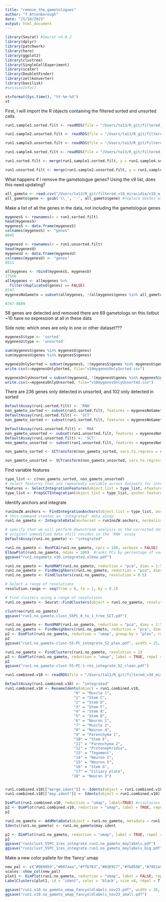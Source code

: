```yaml
---
title: "remove_the_gametologues"
author: "T Attenborough"
date: "21/10/2023"
output: html_document
---
```


```r
library(Seurat) #Seurat v4.0.2
library(dplyr)
library(patchwork)
library(here)
library(ggplot2)
library(clustree)
library(SingleCellExperiment)
library(scater)
library(DoubletFinder)
library(zellkonverter)
library(basilisk)
#sessionInfo()
```

```r
st=format(Sys.time(), "%Y-%m-%d") 
st
```

First, I will import the R objects containing the filtered sorted and unsorted cells
```r
run1.sample1.sorted.filt <- readRDS(file = "/Users/ta13/R_git/filtered_v10_miracidia/run1.v10.sample1.sorted.filt.rds")

run1.sample2.unsorted.filt <- readRDS(file = "/Users/ta13/R_git/filtered_v10_miracidia/run1.v10.sample2.unsorted.filt_52.rds")

run1.sample3.unsorted.filt <- readRDS(file = "/Users/ta13/R_git/filtered_v10_miracidia/run1.v10.sample3.unsorted.filt_52.rds")

run1.sample4.sorted.filt <- readRDS(file = "/Users/ta13/R_git/filtered_v10_miracidia/run1.v10.sample4.sorted.filt.rds")
```

```r
run1.sorted.filt <- merge(run1.sample1.sorted.filt, y = run1.sample4.sorted.filt, add.cell.ids = c("sample1", "sample4"), project = "mira_sorted")

run1.unsorted.filt <- merge(run1.sample2.unsorted.filt, y = run1.sample3.unsorted.filt, add.cell.ids = c("sample2", "sample3"), project = "mira_unsorted")
```

What happens if I remove the gametologue genes? Using the v9 list, does this need updating?
```r
all_gameto <- read.csv("/Users/ta13/R_git/filtered_v10_miracidia/v10_w_and_z_gametologues.csv", header = TRUE)
all_gameto$gene <- gsub('\\_', '-', all_gameto$gene) #replace dashes with underscores
```

Make a list of all the genes in the data, not including the gametologue genes
```r
mygenesS <- rownames(x = run1.sorted.filt)
head(mygenesS)
mygenesS <- data.frame(mygenesS)
colnames(mygenesS) <- "genes"
8645

mygenesU <- rownames(x = run1.unsorted.filt)
head(mygenesU)
mygenesU <- data.frame(mygenesU)
colnames(mygenesU) <- "genes"
8511

allmygenes <- rbind(mygenesS, mygenesU)
17156
allmygenes <- allmygenes %>%
  filter(duplicated(genes) == FALSE)
8747
mygenesNoGameto = subset(allmygenes, !(allmygenes$genes %in% all_gameto$gene))

8747-8689
```

58 genes are detected and removed
 there are 69 gametologs on this listbut ~10 have no expression at all in these data

Side note: which ones are only in one or other dataset???
```r
mygenesS$type <- 'sorted'
mygenesU$type <- 'unsorted'

sum(mygenesS$genes %in% mygenesU$genes)
sum(mygenesU$genes %in% mygenesS$genes)

mygenesOnlySorted = subset(mygenesS, !(mygenesS$genes %in% mygenesU$gene))
write.csv(x=mygenesOnlySorted, file="v10mygenesOnlySorted.csv")

mygenesOnlyUnsorted = subset(mygenesU, !(mygenesU$genes %in% mygenesS$gene))
write.csv(x=mygenesOnlyUnsorted, file="v10mygenesOnlyUnsorted.csv")
```

There are 236 genes only detected in unsorted, and 102 only detected in sorted


```r
DefaultAssay(run1.sorted.filt) <- 'RNA'
non_gameto_sorted <- subset(run1.sorted.filt, features = mygenesNoGameto$genes)
DefaultAssay(run1.sorted.filt) <- 'SCT'
non_gameto_sorted <- subset(run1.sorted.filt, features = mygenesNoGameto$genes)
```

```r
DefaultAssay(run1.unsorted.filt) <- 'RNA'
non_gameto_unsorted <- subset(run1.unsorted.filt, features = mygenesNoGameto$genes)
DefaultAssay(run1.unsorted.filt) <- 'SCT'
non_gameto_unsorted <- subset(run1.unsorted.filt, features = mygenesNoGameto$genes)
```

```r
non_gameto_sorted <- SCTransform(non_gameto_sorted, vars.to.regress = c("percent.mt", "plex"), verbose = FALSE, return.only.var.genes = FALSE)

non_gameto_unsorted <- SCTransform(non_gameto_unsorted, vars.to.regress = c("percent.mt", "plex"), verbose = FALSE, return.only.var.genes = FALSE)
```

Find variable features
```r
type_list <- c(non_gameto_sorted, non_gameto_unsorted)
# select features that are repeatedly variable across datasets for integration
features <- SelectIntegrationFeatures(object.list = type_list, nfeatures = 3000)
type_list <- PrepSCTIntegration(object.list = type_list, anchor.features = features)
```


Identify anchors and integrate
```r
run1noZW.anchors <- FindIntegrationAnchors(object.list = type_list, anchor.features = features, normalization.method = "SCT")
# this command creates an 'integrated' data assay
run1.no_gameto <- IntegrateData(anchorset = run1noZW.anchors, normalization.method = "SCT")
```


```r
# specify that we will perform downstream analysis on the corrected data note that the
# original unmodified data still resides in the 'RNA' assay
DefaultAssay(run1.no_gameto) <- "integrated"

run1.no_gameto <- RunPCA(run1.no_gameto, npcs = 100, verbose = FALSE)
ElbowPlot(run1.no_gameto, ndims = 100)  #ranks PCs by percentage of variation. A clear dropoff is sometimes seen, though not really here.
ggsave("run1.nogameto.v10.integrated.elbow.pdf")

run1.no_gameto <- RunUMAP(run1.no_gameto, reduction = "pca", dims = 1:55)
run1.no_gameto <- FindNeighbors(run1.no_gameto, reduction = "pca", dims = 1:55)
run1.no_gameto <- FindClusters(run1.no_gameto, resolution = 0.5)

# Select a range of resolutions
resolution.range <- seq(from = 0, to = 1, by = 0.1)

# Find clusters using a range of resolutions
run1.no_gameto <- Seurat::FindClusters(object = run1.no_gameto, resolution = resolution.range)

clustree(run1.no_gameto)
ggsave("run1.no_gameto.clust_55PC_0_to_1_tree_SCT.pdf")
```

```r
run1.no_gameto <- RunUMAP(run1.no_gameto, reduction = "pca", dims = 1:55)
run1.no_gameto <- FindNeighbors(run1.no_gameto, reduction = "pca", dims = 1:55)
p2 <- DimPlot(run1.no_gameto, reduction = "umap", group.by = "plex", repel = TRUE, shuffle = TRUE)
p2
ggsave("run1.no_gameto-clust-55-PC_integrate_52_plex.pdf", width = 25, height = 15, units = c('cm'))

run1.no_gameto <- FindClusters(run1.no_gameto, resolution = 1)
p2 <- DimPlot(run1.no_gameto, reduction = "umap", label = TRUE, repel = TRUE)
p2
ggsave("run1.no_gameto-clust-55-PC-1-res_integrate_52_clean.pdf")
```

```r
run1.combined.v10 <- readRDS(file = "/Users/ta13/R_git/filtered_v10_miracidia/run1.combined.v10_integrated_55.rds")
```

```r
DefaultAssay(run1.combined.v10) <- "integrated"
run1.combined.v10 <- RenameIdents(object = run1.combined.v10, 
                               "0" = "Muscle 1",
                               "1" = "Stem C",
                               "2" = "Stem D",
                               "3" = "Stem F",
                               "4" = "Stem A",
                               "5" = "Stem B",
                               "6" = "Neuron 1",
                               "7" = "Muscle 2",
                               "8" = "Neuron 4",
                               "9" = "Parenchyma 1",
                               "10" = "Stem E",
                               "11" = "Parenchyma 2",
                               "12" = "Protonephridia",
                               "13" = "Tegument",
                               "14" = "Neuron 2",
                               "15" = "Neuron 5",
                               "16" = "Stem G",
                               "17" = "Ciliary plate", 
                              "18" = "Neuron 3")


run1.combined.v10[["merge.ident"]] <- Idents(object = run1.combined.v10)
run1.combined.v10[["may.ident"]] <- Idents(object = run1.combined.v10)

DimPlot(run1.combined.v10, reduction = "umap", label=TRUE) #visulaises the UMAP
p2 <- DimPlot(run1.combined.v10, reduction = "umap", label = TRUE, repel = TRUE)
p2
```

```r
run1.no_gameto <- AddMetaData(object = run1.no_gameto, metadata = run1.combined.v10$may.ident, col.name = 'may.ident')
Idents(run1.no_gameto) <- run1.no_gameto$may.ident
```

```r
p2 <- DimPlot(run1.no_gameto, reduction = "umap", label = TRUE, repel = TRUE)
p2
ggsave("run1clust_55PC_1res_integrate.run1.no_gameto_maylabels.pdf")
ggsave("run1clust_55PC_1res_integrate.run1.no_gameto_maylabels_big.pdf", width = 35, height = 25, units = c('cm'))
```

Make a new color pallete for the 'fancy' umap
```r
new_pal <- c("#9E0059","#007aaa","#ffb703","#B3E9C7","#fb8500","#7851a9","#00325b","#8ACB88","#107E7D", "#FB6376", "#c40c18", "#FFFD82", "#2191FB", "#690500", "#57467B", "#B57F50","#2C514C","#c4b7cb" ,"#FFCDB2" )
scales::show_col(new_pal)
plot1 <- DimPlot(run1.no_gameto, reduction = "umap", label = FALSE, repel = TRUE, label.box = FALSE) + NoLegend() +scale_color_manual(values = new_pal)
LabelClusters(plot1, id = "ident", color = 'black', size =4, repel = T,  box.padding = 1.75)

ggsave("run1.v10.no_gameto_umap_fancyoldlabels_nov23.pdf", width = 20, height = 15, units = c('cm'))
ggsave("run1.v10.no_gameto_umap_fancyoldlabels_nov23_small.pdf")
```